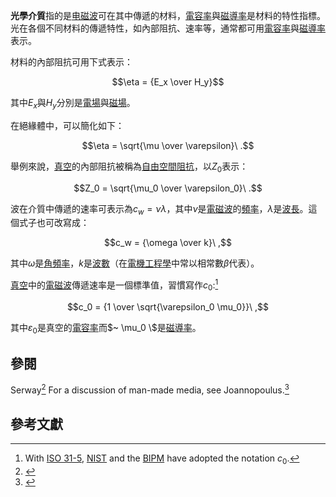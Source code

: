 {{multiple issues|
{{cleanup-jargon|time=2013-10-07T05:07:56+00:00}}
{{copyedit|time=2013-10-07T05:07:56+00:00}}
{{expand|time=2013-10-07T05:07:56+00:00}}
{{refimprove|time=2013-10-07T05:07:56+00:00}}
}}
'''光學介質'''指的是[[电磁波|电磁波]]可在其中傳遞的材料，[[電容率|電容率]]與[[磁導率|磁導率]]是材料的特性指標。光在各個不同材料的傳遞特性，如內部阻抗、速率等，通常都可用[[電容率|電容率]]與[[磁導率|磁導率]]表示。

材料的內部阻抗可用下式表示：

:<math>\eta = {E_x \over H_y}</math>

其中<math>E_x</math>與<math>H_y</math>分別是[[電場|電場]]與[[磁場|磁場]]。

在絕緣體中，可以簡化如下：

:<math>\eta = \sqrt{\mu \over \varepsilon}\ .</math>

舉例來說，[[真空|真空]]的內部阻抗被稱為[[自由空間阻抗|自由空間阻抗]]，以''Z''<sub>0</sub>表示：

:<math>Z_0 = \sqrt{\mu_0 \over \varepsilon_0}\ .</math>

波在介質中傳遞的速率可表示為<math>c_w = \nu \lambda </math>，其中<math>\nu</math>是[[電磁波|電磁波]]的[[頻率|頻率]]，<math>\lambda</math>是[[波長|波長]]。這個式子也可改寫成：

:<math> c_w = {\omega \over k}\ ,</math>

其中<math>\omega</math>是[[角頻率|角頻率]]，<math>k</math>是[[波數|波數]]（在[[電機工程學|電機工程學]]中常以相常數<math>\beta</math>代表）。

[[真空|真空]]中的[[電磁波|電磁波]]傳遞速率是一個標準值，習慣寫作''c''<sub>0</sub>:<ref>With [[ISO_31-5|ISO 31-5]], [[NIST|NIST]] and the [[BIPM|BIPM]] have adopted the notation ''c''<sub>0</sub>.</ref> 

:<math>c_0 = {1 \over \sqrt{\varepsilon_0 \mu_0}}\ ,</math>

其中<math>\varepsilon_0</math>是真空的[[電容率|電容率]]而<math>~ \mu_0 \ </math>是[[磁導率|磁導率]]。

==參閱==

Serway<ref name=Serway>
{{cite book 
|author=Raymond Serway & Jewett J
|title=Physics for scientists and engineers
|edition=6th Edition
|year= 2003
|publisher=Thomson-Brooks/Cole
|location=Belmont CA
|isbn=0-534-40842-7
|url=http://worldcat.org/isbn/0-534-40842-7}}
</ref> For a discussion of man-made media, see Joannopoulus.<ref name=Joannopoulos>{{cite book
|author=John D Joannopouluos, Johnson SG, Winn JN & Meade RD
|title=Photonic crystals : molding the flow of light
|edition=2nd Edition
|year=2008
|publisher=Princeton University Press
|location=Princeton NJ
|isbn=978-0-691-12456-8
|url=http://ab-initio.mit.edu/book/
|access-date=2013-10-07
|archive-date=2011-07-22
|archive-url=https://web.archive.org/web/20110722182227/http://ab-initio.mit.edu/book/
|dead-url=no
}}</ref>

==參考文獻==

{{Reflist}}